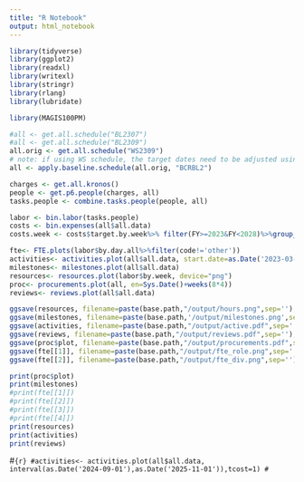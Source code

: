 ```yaml
---
title: "R Notebook"
output: html_notebook
---
```



```r
library(tidyverse)
library(ggplot2)
library(readxl)
library(writexl)
library(stringr)
library(rlang)
library(lubridate)

library(MAGIS100PM)
```


```r
#all <- get.all.schedule("BL2307")
#all <- get.all.schedule("BL2309")
all.orig <- get.all.schedule("WS2309")
# note: if using WS schedule, the target dates need to be adjusted using the baseline
all <- apply.baseline.schedule(all.orig, "BCRBL2")

charges <- get.all.kronos()
people <- get.p6.people(charges, all)
tasks.people <- combine.tasks.people(people, all)

```

```r
labor <- bin.labor(tasks.people)
costs <- bin.expenses(all$all.data)
costs.week <- costs$target.by.week%>% filter(FY>=2023&FY<2028)%>%group_by(FY)%>%mutate(csum=cumsum(hsum))
```


```r
fte<- FTE.plots(labor$by.day.all%>%filter(code!='other'))
activities<- activities.plot(all$all.data, start.date=as.Date('2023-03-01'),end.date=as.Date('2023-12-01'))
milestones<- milestones.plot(all$all.data)
resources<- resources.plot(labor$by.week, device="png")
proc<- procurements.plot(all, en=Sys.Date()+weeks(8*4))
reviews<- reviews.plot(all$all.data)
```

```r
ggsave(resources, filename=paste(base.path,"/output/hours.png",sep=''), width=24, units='in', device='png')
ggsave(milestones, filename=paste(base.path,'/output/milestones.png',sep=''), width=11, units='in', device="png")
ggsave(activities, filename=paste(base.path,"/output/active.pdf",sep=''),width=12, height=10, units="in", device="pdf")
ggsave(reviews, filename=paste(base.path,"/output/reviews.pdf",sep=''),units="in", width=11, device="pdf")
ggsave(proc$plot, filename=paste(base.path,"/output/procurements.pdf",sep=''),units="in", width=16, device="pdf")
ggsave(fte[[1]], filename=paste(base.path,"/output/fte_role.png",sep=''),units="in", device="png")
ggsave(fte[[2]], filename=paste(base.path,"/output/fte_div.png",sep=''),units="in", device="png")

```


```r
print(proc$plot)
print(milestones)
#print(fte[[1]])
#print(fte[[2]])
#print(fte[[3]])
#print(fte[[4]])
print(resources)
print(activities)
print(reviews)
```

#```{r}
#activities<- activities.plot(all$all.data, interval(as.Date('2024-09-01'),as.Date('2025-11-01')),tcost=1)
#```

